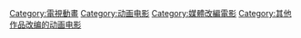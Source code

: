 [[Category:電視動畫|Category:電視動畫]]
[[Category:动画电影|Category:动画电影]]
[[Category:媒體改編電影‎|Category:媒體改編電影‎]]
[[Category:其他作品改编的动画电影|Category:其他作品改编的动画电影]]